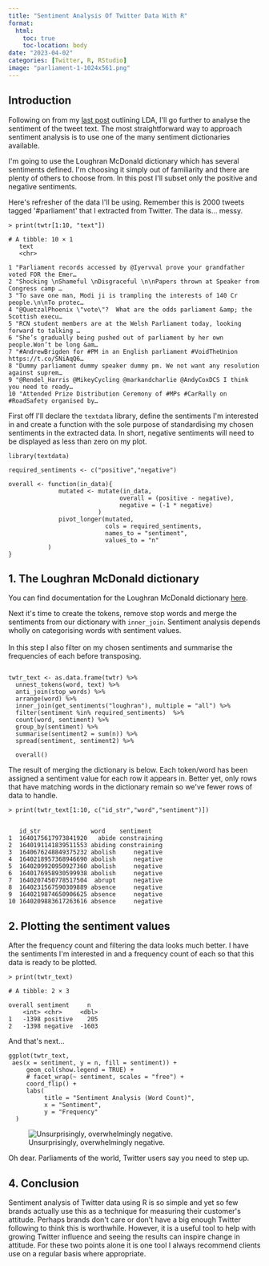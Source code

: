 ```yaml
---
title: "Sentiment Analysis Of Twitter Data With R"
format:
  html:
    toc: true
    toc-location: body
date: "2023-04-02"
categories: [Twitter, R, RStudio]
image: "parliament-1-1024x561.png"
---
```


## **Introduction**

Following on from my [last post](https://vander.local/using-r-for-twitter-analysis-lda/) outlining LDA, I\'ll go further to analyse the sentiment of the tweet text. The most straightforward way to approach sentiment analysis is to use one of the many sentiment dictionaries available.

I\'m going to use the Loughran McDonald dictionary which has several sentiments defined. I\'m choosing it simply out of familiarity and there are plenty of others to choose from. In this post I\'ll subset only the positive and negative sentiments.

Here\'s refresher of the data I\'ll be using. Remember this is 2000 tweets tagged \'#parliament\' that I extracted from Twitter. The data is... messy.

```         
> print(twtr[1:10, "text"])

# A tibble: 10 × 1
   text                                                                                
   <chr>                                                                               
 
1 "Parliament records accessed by @Iyervval prove your grandfather voted FOR the Emer…
2 "Shocking \nShameful \nDisgraceful \n\nPapers thrown at Speaker from Congress camp …
3 "To save one man, Modi ji is trampling the interests of 140 Cr people.\n\nTo protec…
4 "@QuetzalPhoenix \"vote\"?  What are the odds parliament &amp; the Scottish execu…
5 "RCN student members are at the Welsh Parliament today, looking forward to talking …
6 "She’s gradually being pushed out of parliament by her own people.Won’t be long &am…
7 "#AndrewBrigden for #PM in an English parliament #VoidTheUnion https://t.co/SNiAqQ6…
8 "Dummy parliament dummy speaker dummy pm. We not want any resolution against suprem…
9 "@Rendel_Harris @MikeyCycling @markandcharlie @AndyCoxDCS I think you need to ready…
10 "Attended Prize Distribution Ceremony of #MPs #CarRally on #RoadSafety organised by…
```

First off I\'ll declare the `textdata` library, define the sentiments I\'m interested in and create a function with the sole purpose of standardising my chosen sentiments in the extracted data. In short, negative sentiments will need to be displayed as less than zero on my plot.

```         
library(textdata)

required_sentiments <- c("positive","negative")

overall <- function(in_data){
              mutated <- mutate(in_data,
                               overall = (positive - negative),
                               negative = (-1 * negative)
                         )
              pivot_longer(mutated,
                           cols = required_sentiments,
                           names_to = "sentiment",
                           values_to = "n"
           )
}
```

## **1. The Loughran McDonald dictionary**

You can find documentation for the Loughran McDonald dictionary [here](https://emilhvitfeldt.github.io/textdata/reference/lexicon_loughran.html).

Next it\'s time to create the tokens, remove stop words and merge the sentiments from our dictionary with `inner_join`. Sentiment analysis depends wholly on categorising words with sentiment values.\
\
In this step I also filter on my chosen sentiments and summarise the frequencies of each before transposing.

```         

twtr_text <- as.data.frame(twtr) %>%
  unnest_tokens(word, text) %>%
  anti_join(stop_words) %>%
  arrange(word) %>%
  inner_join(get_sentiments("loughran"), multiple = "all") %>%
  filter(sentiment %in% required_sentiments)  %>%
  count(word, sentiment) %>%
  group_by(sentiment) %>%
  summarise(sentiment2 = sum(n)) %>%
  spread(sentiment, sentiment2) %>%

  overall() 
```

The result of merging the dictionary is below. Each token/word has been assigned a sentiment value for each row it appears in. Better yet, only rows that have matching words in the dictionary remain so we\'ve fewer rows of data to handle.

```         
> print(twtr_text[1:10, c("id_str","word","sentiment")])

                
   id_str              word    sentiment
1  1640175617973841920   abide constraining
2  1640191141839511553 abiding constraining
3  1640676248849375232 abolish     negative
4  1640218957368946690 abolish     negative
5  1640209920950927360 abolish     negative
6  1640176958930599938 abolish     negative
7  1640207450778517504  abrupt     negative
8  1640231567590309889 absence     negative
9  1640219874650906625 absence     negative
10 1640209883617263616 absence     negative
```

## **2. Plotting the sentiment values**

After the frequency count and filtering the data looks much better. I have the sentiments I\'m interested in and a frequency count of each so that this data is ready to be plotted.

```         
> print(twtr_text)

# A tibble: 2 × 3
  
overall sentiment     n
    <int> <chr>     <dbl>
1   -1398 positive    205
2   -1398 negative  -1603
```

And that\'s next...

```         
ggplot(twtr_text,
 aes(x = sentiment, y = n, fill = sentiment)) +
     geom_col(show.legend = TRUE) +
     # facet_wrap(~ sentiment, scales = "free") +
     coord_flip() +
     labs(
          title = "Sentiment Analysis (Word Count)",
          x = "Sentiment",
          y = "Frequency"
  )
```

![Unsurprisingly, overwhelmingly negative.](sentiment_analysis_parliament-768x445.png)

Oh dear. Parliaments of the world, Twitter users say you need to step up.

## **4. Conclusion**

Sentiment analysis of Twitter data using R is so simple and yet so few brands actually use this as a technique for measuring their customer\'s attitude. Perhaps brands don\'t care or don\'t have a big enough Twitter following to think this is worthwhile. However, it is a useful tool to help with growing Twitter influence and seeing the results can inspire change in attitude. For these two points alone it is one tool I always recommend clients use on a regular basis where appropriate.
